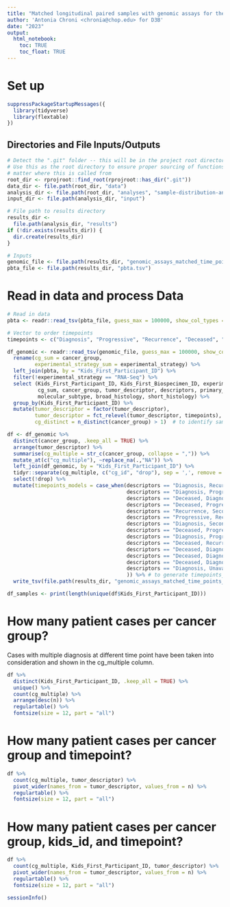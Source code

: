 ```yaml
---
title: "Matched longitudinal paired samples with genomic assays for the PBTA Cohort"
author: 'Antonia Chroni <chronia@chop.edu> for D3B'
date: "2023"
output:
  html_notebook:
    toc: TRUE
    toc_float: TRUE
---
```


# Set up
```r
suppressPackageStartupMessages({
  library(tidyverse)
  library(flextable)
})
```

## Directories and File Inputs/Outputs
```r
# Detect the ".git" folder -- this will be in the project root directory.
# Use this as the root directory to ensure proper sourcing of functions no
# matter where this is called from
root_dir <- rprojroot::find_root(rprojroot::has_dir(".git"))
data_dir <- file.path(root_dir, "data")
analysis_dir <- file.path(root_dir, "analyses", "sample-distribution-analysis")
input_dir <- file.path(analysis_dir, "input")

# File path to results directory
results_dir <-
  file.path(analysis_dir, "results")
if (!dir.exists(results_dir)) {
  dir.create(results_dir)
}

# Inputs
genomic_file <- file.path(results_dir, "genomic_assays_matched_time_points.tsv")
pbta_file <- file.path(results_dir, "pbta.tsv")
```

# Read in data and process Data
```r
# Read in data
pbta <- readr::read_tsv(pbta_file, guess_max = 100000, show_col_types = FALSE) 

# Vector to order timepoints
timepoints <- c("Diagnosis", "Progressive", "Recurrence", "Deceased", "Second Malignancy", "Unavailable")

df_genomic <- readr::read_tsv(genomic_file, guess_max = 100000, show_col_types = FALSE) %>%
  rename(cg_sum = cancer_group,
         experimental_strategy_sum = experimental_strategy) %>% 
  left_join(pbta, by = "Kids_First_Participant_ID") %>% 
  filter(!experimental_strategy == "RNA-Seq") %>% 
  select (Kids_First_Participant_ID, Kids_First_Biospecimen_ID, experimental_strategy,
          cg_sum, cancer_group, tumor_descriptor, descriptors, primary_site,
          molecular_subtype, broad_histology, short_histology) %>% 
  group_by(Kids_First_Participant_ID) %>% 
  mutate(tumor_descriptor = factor(tumor_descriptor),
         tumor_descriptor = fct_relevel(tumor_descriptor, timepoints),
         cg_distinct = n_distinct(cancer_group) > 1)  # to identify samples with different diagnosis across timepoints

df <- df_genomic %>%
  distinct(cancer_group, .keep_all = TRUE) %>% 
  arrange(tumor_descriptor) %>%
  summarise(cg_multiple = str_c(cancer_group, collapse = ",")) %>%
  mutate_at(c("cg_multiple"), ~replace_na(.,"NA")) %>% 
  left_join(df_genomic, by = "Kids_First_Participant_ID") %>%
  tidyr::separate(cg_multiple, c("cg_id", "drop"), sep = ',', remove = FALSE) %>% # to generate cg_id that shows cancer group for the first diagnosis for this sample
  select(!drop) %>%
  mutate(timepoints_models = case_when(descriptors == "Diagnosis, Recurrence" ~ "Dx-Rec",
                                       descriptors == "Diagnosis, Progressive" ~ "Dx-Pro",
                                       descriptors == "Deceased, Diagnosis" ~ "Dx-Dec",
                                       descriptors == "Deceased, Progressive" ~ "Pro-Dec",
                                       descriptors == "Recurrence, Second Malignancy" ~ "Rec-SM",
                                       descriptors == "Progressive, Recurrence" ~ "Pro-Rec",
                                       descriptors == "Diagnosis, Second Malignancy" ~ "Dx-SM",
                                       descriptors == "Deceased, Progressive, Recurrence" ~ "Pro-Rec-Dec",
                                       descriptors == "Diagnosis, Progressive, Recurrence" ~ "Dx-Pro-Rec",
                                       descriptors == "Deceased, Recurrence" ~ "Rec-Dec",
                                       descriptors == "Deceased, Diagnosis, Progressive, Recurrence" ~ "Dx-Pro-Rec-Dec",
                                       descriptors == "Deceased, Diagnosis, Recurrence" ~ "Dx-Rec-Dec",
                                       descriptors == "Deceased, Diagnosis, Progressive" ~ "Dx-Pro-Dec",
                                       descriptors == "Diagnosis, Unavailable" ~ "Dx-Unv"
                                       )) %>% # to generate timepoints_models
  write_tsv(file.path(results_dir, "genomic_assays_matched_time_points_extended.tsv"))

df_samples <- print(length(unique(df$Kids_First_Participant_ID)))
```

# How many patient cases per cancer group?
Cases with multiple diagnosis at different time point have been taken into consideration and shown in the cg_multiple column.

```r
df %>%
  distinct(Kids_First_Participant_ID, .keep_all = TRUE) %>% 
  unique() %>% 
  count(cg_multiple) %>%
  arrange(desc(n)) %>% 
  regulartable() %>%
  fontsize(size = 12, part = "all")
```

# How many patient cases per cancer group and timepoint?

```r
df %>%
  count(cg_multiple, tumor_descriptor) %>%
  pivot_wider(names_from = tumor_descriptor, values_from = n) %>% 
  regulartable() %>%
  fontsize(size = 12, part = "all")
```

# How many patient cases per cancer group, kids_id, and timepoint?

```r
df %>%
  count(cg_multiple, Kids_First_Participant_ID, tumor_descriptor) %>%
  pivot_wider(names_from = tumor_descriptor, values_from = n) %>% 
  regulartable() %>%
  fontsize(size = 12, part = "all")
``` 


```r
sessionInfo()
```
  
  
